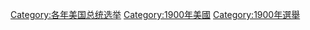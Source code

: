 {{catmore}}

[[Category:各年美国总统选举|Category:各年美国总统选举]]
[[Category:1900年美國|Category:1900年美國]]
[[Category:1900年選舉|Category:1900年選舉]]